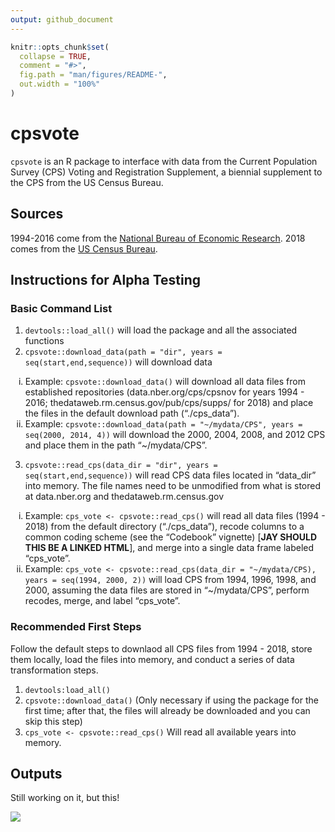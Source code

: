 ```yaml
---
output: github_document
---
```


<!-- README.md is generated from README.Rmd. Please edit the Rmd file -->

```r
knitr::opts_chunk$set(
  collapse = TRUE,
  comment = "#>",
  fig.path = "man/figures/README-",
  out.width = "100%"
)
```
# cpsvote

<!-- badges: start -->
<!-- badges: end -->

`cpsvote` is an R package to interface with data from the Current Population Survey (CPS) Voting and Registration Supplement, a biennial supplement to the CPS from the US Census Bureau.

## Sources

1994-2016 come from the [National Bureau of Economic Research](https://data.nber.org/cps/). 2018 comes from the [US Census Bureau](https://thedataweb.rm.census.gov/ftp/cps_ftp.html).

## Instructions for Alpha Testing

### Basic Command List

1. `devtools::load_all()` will load the package and all the associated functions
2. `cpsvote::download_data(path = "dir", years = seq(start,end,sequence))` will download data
  i) Example: `cpsvote::download_data()` will download all data files from established repositories (data.nber.org/cps/cpsnov for 
  years 1994 - 2016; thedataweb.rm.census.gov/pub/cps/supps/ for 2018) and place the files in the default download path ("./cps_data").
  ii) Example: `cpsvote::download_data(path = "~/mydata/CPS", years = seq(2000, 2014, 4))` will download the 2000, 2004, 2008, and 2012 CPS 
  and place them in the path "~/mydata/CPS".
3. `cpsvote::read_cps(data_dir = "dir", years = seq(start,end,sequence))` will read CPS data files located in "data_dir" into memory. 
The file names need to  be unmodified from what is stored at data.nber.org and thedataweb.rm.census.gov
  i) Example: `cps_vote <- cpsvote::read_cps()` will read all data files (1994 - 2018) from the default directory ("./cps_data"), recode columns
  to a common coding scheme (see the "Codebook" vignette) [**JAY SHOULD THIS BE A LINKED HTML**], and merge into a single data frame labeled
  "cps_vote". 
  ii) Example: `cps_vote <- cpsvote::read_cps(data_dir = "~/mydata/CPS), years = seq(1994, 2000, 2))` will load CPS from 1994, 1996, 1998, and 2000, 
  assuming  the data files are stored in "~/mydata/CPS", perform recodes, merge, and label "cps_vote".  
  
### Recommended First Steps

Follow the default steps to downlaod all CPS files from 1994 - 2018, store them locally, load the files into memory, and conduct a series of
data transformation steps. 

1. `devtools:load_all()`
2. `cpsvote::download_data()` (Only necessary if using the package for the first time; after that, the files will already be downloaded and you 
can skip this step)
3. `cps_vote <- cpsvote::read_cps()` Will read all available years into memory.

## Outputs

Still working on it, but this!

![](vote_mode.gif)
